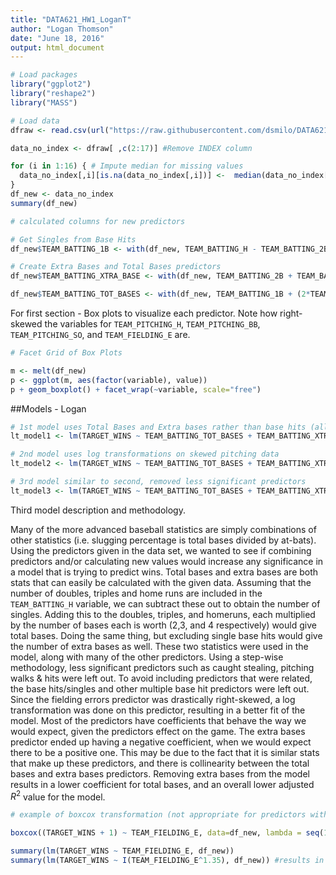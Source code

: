 ```yaml
---
title: "DATA621_HW1_LoganT"
author: "Logan Thomson"
date: "June 18, 2016"
output: html_document
---
```


```r
# Load packages
library("ggplot2")
library("reshape2")
library("MASS")
```

```r
# Load data
dfraw <- read.csv(url("https://raw.githubusercontent.com/dsmilo/DATA621/master/HW1/data/moneyball-training-data.csv"))

data_no_index <- dfraw[ ,c(2:17)] #Remove INDEX column

for (i in 1:16) { # Impute median for missing values
  data_no_index[,i][is.na(data_no_index[,i])] <-  median(data_no_index[,i], na.rm = TRUE)
}
df_new <- data_no_index
summary(df_new)
```

```r
# calculated columns for new predictors

# Get Singles from Base Hits
df_new$TEAM_BATTING_1B <- with(df_new, TEAM_BATTING_H - TEAM_BATTING_2B - TEAM_BATTING_3B - TEAM_BATTING_HR)

# Create Extra Bases and Total Bases predictors
df_new$TEAM_BATTING_XTRA_BASE <- with(df_new, TEAM_BATTING_2B + TEAM_BATTING_3B + TEAM_BATTING_HR)

df_new$TEAM_BATTING_TOT_BASES <- with(df_new, TEAM_BATTING_1B + (2*TEAM_BATTING_2B) + (3*TEAM_BATTING_3B) + (4*TEAM_BATTING_HR))
```  

For first section - Box plots to visualize each predictor. Note how right-skewed the variables for `TEAM_PITCHING_H`, `TEAM_PITCHING_BB`, `TEAM_PITCHING_SO`, and `TEAM_FIELDING_E` are.

```r
# Facet Grid of Box Plots

m <- melt(df_new)
p <- ggplot(m, aes(factor(variable), value)) 
p + geom_boxplot() + facet_wrap(~variable, scale="free")
```  

##Models - Logan 

```r

# 1st model uses Total Bases and Extra bases rather than base hits (all base #s)
lt_model1 <- lm(TARGET_WINS ~ TEAM_BATTING_TOT_BASES + TEAM_BATTING_XTRA_BASE + TEAM_BATTING_BB + TEAM_BATTING_SO + TEAM_BASERUN_SB + TEAM_BASERUN_CS + TEAM_PITCHING_H + TEAM_PITCHING_HR + TEAM_PITCHING_BB + TEAM_FIELDING_E + TEAM_FIELDING_DP, df_new) 

# 2nd model uses log transformations on skewed pitching data
lt_model2 <- lm(TARGET_WINS ~ TEAM_BATTING_TOT_BASES + TEAM_BATTING_XTRA_BASE + TEAM_BATTING_BB + TEAM_BATTING_SO + TEAM_BASERUN_SB + TEAM_BASERUN_CS + log1p(TEAM_PITCHING_H) + TEAM_PITCHING_HR + log1p(TEAM_PITCHING_BB) + log(TEAM_FIELDING_E) + TEAM_FIELDING_DP, df_new)

# 3rd model similar to second, removed less significant predictors
lt_model3 <- lm(TARGET_WINS ~ TEAM_BATTING_TOT_BASES + TEAM_BATTING_XTRA_BASE + TEAM_BATTING_BB + TEAM_BATTING_SO + TEAM_BASERUN_SB + TEAM_PITCHING_HR + log(TEAM_FIELDING_E) + TEAM_FIELDING_DP, df_new)
```  

Third model description and methodology.

Many of the more advanced baseball statistics are simply combinations of other statistics (i.e. slugging percentage is total bases divided by at-bats). Using the predictors given in the data set, we wanted to see if combining predictors and/or calculating new values would increase any significance in a model that is trying to predict wins. Total bases and extra bases are both stats that can easily be calculated with the given data. Assuming that the number of doubles, triples and home runs are included in the `TEAM_BATTING_H` variable, we can subtract these out to obtain the number of singles. Adding this to the doubles, triples, and homeruns, each multiplied by the number of bases each is worth (2,3, and 4 respectively) would give total bases. Doing the same thing, but excluding single base hits would give the number of extra bases as well.  These two statistics were used in the model, along with many of the other predictors.
Using a step-wise methodology, less significant predictors such as caught stealing, pitching walks & hits were left out.  To avoid including predictors that were related, the base hits/singles and other multiple base hit predictors were left out. Since the fielding errors predictor was drastically right-skewed, a log transformation was done on this predictor, resulting in a better fit of the model.
Most of the predictors have coefficients that behave the way we would expect, given the predictors effect on the game. The extra bases predictor ended up having a negative coefficient, when we would expect there to be a positive one. This may be due to the fact that it is similar stats that make up these predictors, and there is collinearity between the total bases and extra bases predictors.  Removing extra bases from the model results in a lower coefficient for total bases, and an overall lower adjusted $R^2$ value for the model. 

```r
# example of boxcox transformation (not appropriate for predictors with lots of outliers)

boxcox((TARGET_WINS + 1) ~ TEAM_FIELDING_E, data=df_new, lambda = seq(1.2, 1.5, length=10)) #MASS package

summary(lm(TARGET_WINS ~ TEAM_FIELDING_E, df_new))
summary(lm(TARGET_WINS ~ I(TEAM_FIELDING_E^1.35), df_new)) #results in higher adj. R-squared
```